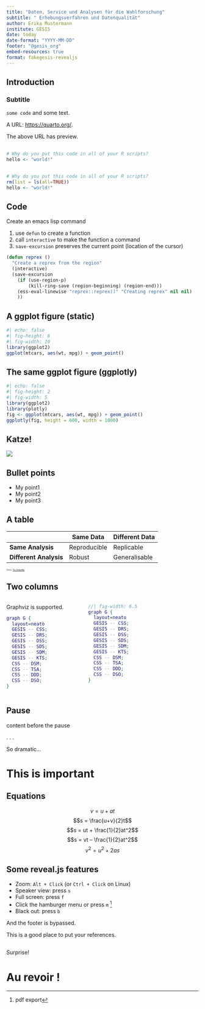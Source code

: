 ```yaml
---
title: "Daten, Service und Analysen für die Wahlforschung"
subtitle: " Erhebungsverfahren und Datenqualität"
author: Erika Mustermann
institute: GESIS
date: today
date-format: "YYYY-MM-DD"
footer: "@gesis_org"
embed-resources: true
format: fakegesis-revealjs
---
```


## Introduction

### Subtitle

`some code` and some text.

A URL: [https://quarto.org/](https://quarto.org/){preview-link="true"}.

The above URL has preview.

## {auto-animate="true"}

```r
# Why do you put this code in all of your R scripts?
hello <- "world!"
```
## {auto-animate="true"}

```r
# Why do you put this code in all of your R scripts?
rm(list = ls(all=TRUE))
hello <- "world!"
```

## Code

Create an emacs lisp command

1. use `defun` to create a function
2. call `interactive` to make the function a command
3. `save-excursion` preserves the current point (location of the cursor)

```.lisp
(defun reprex ()
  "Create a reprex from the region"
  (interactive)
  (save-excursion
	(if (use-region-p)
	    (kill-ring-save (region-beginning) (region-end)))
	(ess-eval-linewise "reprex::reprex()" "Creating reprex" nil nil)
    ))
```

## A ggplot figure (static)

```r
#| echo: false
#| fig-height: 6
#| fig-width: 10
library(ggplot2)
ggplot(mtcars, aes(wt, mpg)) + geom_point()
```

## The same ggplot figure (ggplotly)

```r
#| echo: false
#| fig-height: 2
#| fig-width: 5
library(ggplot2)
library(plotly)
fig <- ggplot(mtcars, aes(wt, mpg)) + geom_point()
ggplotly(fig, height = 600, width = 1000)
```

## Katze!

![](https://upload.wikimedia.org/wikipedia/commons/2/25/Siam_lilacpoint.jpg)

## Bullet points

* My point1
* My point2
* My point3

## A table

|                        | **Same Data** | **Different Data** |
|------------------------|---------------|--------------------|
| **Same Analysis**      | Reproducible  | Replicable         |
| **Different Analysis** | Robust        | Generalisable      |

::: {style="font-size: 0.3em"}

Source: [The Turing Way](https://the-turing-way.netlify.app/reproducible-research/overview/overview-definitions.html)

:::

## Two columns

:::: {.columns}

::: {.column width="40%"}
Graphviz is supported.

```dot
graph G {
  layout=neato
  GESIS -- CSS;
  GESIS -- DRS;
  GESIS -- DSS;
  GESIS -- SDS;
  GESIS -- SDM;
  GESIS -- KTS;
  CSS -- DSM;
  CSS -- TSA;
  CSS -- DDD;
  CSS -- DSO;
}
```
:::

::: {.column width="60%"}
```dot
//| fig-width: 6.5
graph G {
  layout=neato
  GESIS -- CSS;
  GESIS -- DRS;
  GESIS -- DSS;
  GESIS -- SDS;
  GESIS -- SDM;
  GESIS -- KTS;
  CSS -- DSM;
  CSS -- TSA;
  CSS -- DDD;
  CSS -- DSO;
}
```
:::

::::

## Pause

content before the pause

. . .

So dramatic...

# This is important {.center .center-x}

## Equations

$$v= u + at$$
$$s = \frac{u+v}{2}t$$
$$s = ut + \frac{1}{2}at^2$$
$$s = vt – \frac{1}{2}at^2$$
$$v^2 = u^2 + 2as$$

## Some reveal.js features {transition="zoom"}

* Zoom: `Alt + Click` (or `Ctrl + Click` on Linux)
* Speaker view: press `s`
* Full screen: press `f`
* Click the hamburger menu or press `m` ^[pdf export]
* Black out: press `b`

::: footer
And the footer is bypassed.
:::

::: aside
This is a good place to put your references.
:::

## {transition="concave"}

::: {.r-fit-text}
Surprise!
:::

# Au revoir ! {.center-x background-image="https://www.nasa.gov/sites/default/files/styles/full_width_feature/public/thumbnails/image/main_image_star-forming_region_carina_nircam_final-5mb.jpg" background-size="100%"}
